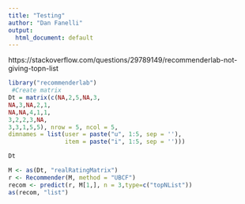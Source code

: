 ```yaml
---
title: "Testing"
author: "Dan Fanelli"
output:
  html_document: default
---
```


https://stackoverflow.com/questions/29789149/recommenderlab-not-giving-topn-list

```r
library("recommenderlab")
 #Create matrix
Dt = matrix(c(NA,2,5,NA,3,
NA,3,NA,2,1,
NA,NA,4,1,1,
3,2,2,3,NA,
3,3,1,5,5), nrow = 5, ncol = 5, 
dimnames = list(user = paste("u", 1:5, sep = ''),
                item = paste("i", 1:5, sep = '')))

Dt

M <- as(Dt, "realRatingMatrix")
r <- Recommender(M, method = "UBCF")
recom <- predict(r, M[1,], n = 3,type=c("topNList"))
as(recom, "list")
```
